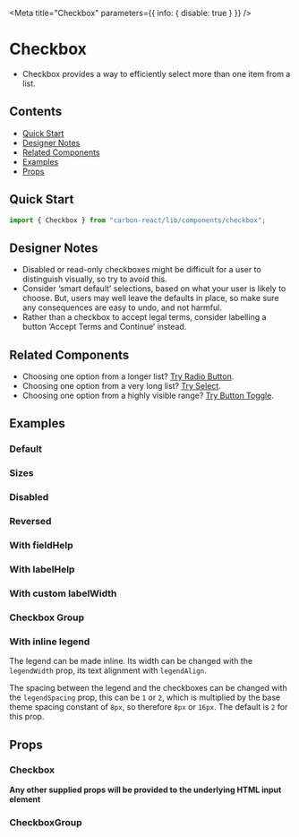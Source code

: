 

<Meta title="Checkbox" parameters={{ info: { disable: true } }} />

# Checkbox

- Checkbox provides a way to efficiently select more than one item from a list.

## Contents

- [Quick Start](#quick-start)
- [Designer Notes](#designer-notes)
- [Related Components](#related-components)
- [Examples](#examples)
- [Props](#props)

## Quick Start

```javascript
import { Checkbox } from "carbon-react/lib/components/checkbox";
```

## Designer Notes

- Disabled or read-only checkboxes might be difficult for a user to distinguish visually, so try to avoid this.
- Consider ‘smart default’ selections, based on what your user is likely to choose. But, users may well leave the defaults in place, so make sure any consequences are easy to undo, and not harmful.
- Rather than a checkbox to accept legal terms, consider labelling a button ‘Accept Terms and Continue’ instead.

## Related Components

- Choosing one option from a longer list? [Try Radio Button](/?path=/docs/experimental-radiobutton--default "Radio Button").
- Choosing one option from a very long list? [Try Select](?path=/docs/select--default-story "Select").
- Choosing one option from a highly visible range? [Try Button Toggle](/?path=/story/button-toggle--default "Button Toggle").

## Examples

### Default

<Canvas>
  <Story name="default" story={stories.Default} />
</Canvas>

### Sizes

<Canvas>
  <Story name="sizes" story={stories.Sizes} />
</Canvas>

### Disabled

<Canvas>
  <Story name="disabled" story={stories.Disabled} />
</Canvas>

### Reversed

<Canvas>
  <Story name="reversed" story={stories.Reversed} />
</Canvas>

### With fieldHelp

<Canvas>
  <Story name="with fieldHelp" story={stories.WithFieldHelp} />
</Canvas>

### With labelHelp

<Canvas>
  <Story name="with labelHelp" story={stories.WithLabelHelp} />
</Canvas>

### With custom labelWidth

<Canvas>
  <Story name="with custom labelWidth" story={stories.WithCustomLabelWidth} />
</Canvas>

### Checkbox Group

<Canvas>
  <Story name="checkbox group" story={stories.CheckboxGroupStory} />
</Canvas>

### With inline legend

The legend can be made inline. Its width can be changed with the `legendWidth` prop, its text alignment with `legendAlign`.

The spacing between the legend and the checkboxes can be changed with the `legendSpacing` prop, this can be `1` or `2`, which is multiplied by the base theme spacing constant of `8px`, so therefore `8px` or `16px`. The default is `2` for this prop.

<Canvas>
  <Story name="checkbox group with inline legend" story={stories.CheckboxGroupWithInlineLegend} />
</Canvas>

## Props

### Checkbox

<StyledSystemProps of={Checkbox} noHeader margin />

**Any other supplied props will be provided to the underlying HTML input element**

### CheckboxGroup

<StyledSystemProps of={CheckboxGroup} noHeader margin />
